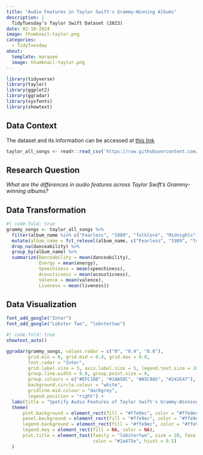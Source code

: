 ```yaml
---
title: "Audio Features in Taylor Swift's Grammy-Winning Albums"
description: |
  TidyTuesday's Taylor Swift Dataset (2023)
date: 02-10-2024
image: thumbnail-taylor.png
categories: 
  - TidyTuesday
about: 
  template: marquee
  image: thumbnail-taylor.png
---
```


```r
library(tidyverse)
library(taylor)
library(ggplot2)
library(ggradar)
library(sysfonts)
library(showtext)
```

## Data Context

The dataset and its information can be accessed at <a href="https://github.com/rfordatascience/tidytuesday/tree/master/data/2023/2023-10-17" target="_blank" rel="noopener">this link</a> 

```r
taylor_all_songs <- readr::read_csv('https://raw.githubusercontent.com/rfordatascience/tidytuesday/master/data/2023/2023-10-17/taylor_all_songs.csv')
```

## Research Question

*What are the differences in audio features across Taylor Swift's Grammy-winning albums?*

## Data Transformation

```r
#| code-fold: true
grammy_songs <- taylor_all_songs %>%
  filter(album_name %in% c("Fearless", "1989", "folklore", "Midnights")) %>%
  mutate(album_name = fct_relevel(album_name, c("Fearless", "1989", "folklore", "Midnights"))) %>%
  drop_na(danceability) %>%
  group_by(album_name) %>%
  summarize(Danceability = mean(danceability), 
            Energy = mean(energy), 
            Speechiness = mean(speechiness), 
            Acousticness = mean(acousticness), 
            Valence = mean(valence),
            Liveness = mean(liveness))
```

## Data Visualization

```r
font_add_google("Inter")
font_add_google("Lobster Two", "lobstertwo")
```

```r
#| code-fold: true
showtext_auto()

ggradar(grammy_songs, values.radar = c("0", "0.4", "0.8"),
        grid.min = 0, grid.mid = 0.4, grid.max = 0.8, 
        font.radar = "Inter",
        grid.label.size = 5, axis.label.size = 5, legend.text.size = 10,
        group.line.width = 0.8, group.point.size = 0,
        group.colours = c("#EFC180", "#18A5DC", "#A5C9A5", "#242E47"), 
        background.circle.colour = "white",
        gridline.mid.colour = "darkgrey",
        legend.position = "right") + 
  labs(title = "Spotify Audio Features of Taylor Swift's Grammy-Winning Albums") +
  theme(
      plot.background = element_rect(fill = "#ffe9ec", color = "#ffe9ec"),
      panel.background = element_rect(fill = "#ffe9ec", color = "#ffe9ec"),
      legend.background = element_rect(fill = "#ffe9ec", color = "#ffe9ec"),
      legend.key = element_rect(fill = NA, color = NA),
      plot.title = element_text(family = "lobstertwo", size = 20, face = "bold", 
                                color = "#2a475e", hjust = 0.5)
  )
```

